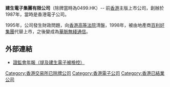'''建生電子集團有限公司'''（除牌當時為0499.HK）-- 前[[香港|香港]]主版上市公司，創辦於1987年，當時是香港電子公司。

1995年，公司發生財政問題，向[[香港|香港]][[高等法院|高等法院]]清盤，1998年，被由地產商[[百利好集團|百利好集團]]代替上市，之後變成為[[華脈無綫通信|華脈無綫通信]]。

==外部連結==
*[https://web.archive.org/web/20081203052814/http://www.sfc.hk/sfc/html/TC/speeches/public/annual/rep97/enforce.html 證監會年報（提及建生電子被檢控）]

[[Category:香港交易所已除牌公司|Category:香港交易所已除牌公司]]
[[Category:香港電子公司|Category:香港電子公司]]
[[Category:香港已結業公司|Category:香港已結業公司]]